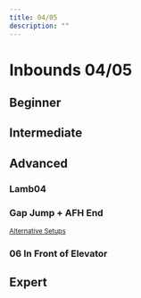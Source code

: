 ```yaml
---
title: 04/05
description: ""
---
```


# Inbounds 04/05

## Beginner
<YouTube url="https://youtu.be/Uz28Saq8oy0" />

## Intermediate
<YouTube url="https://www.youtube.com/watch?v=yw-MNguvc5c" />

## Advanced

### Lamb04
<YouTube url="https://www.youtube.com/watch?v=DlkzYfxq4iM" />

### Gap Jump + AFH End
<sup><a href="https://www.youtube.com/watch?v=ssFxDgib5lo">Alternative Setups</a></sup>
<YouTube url="https://www.youtube.com/watch?v=eOppWgIVGSw"/>

### 06 In Front of Elevator

## Expert

<YouTube url="https://youtu.be/Q189NzN22Sc"/>
